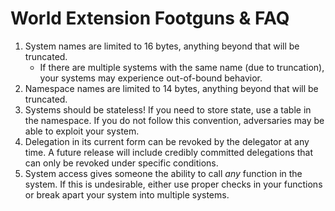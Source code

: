 # World Extension Footguns & FAQ

1. System names are limited to 16 bytes, anything beyond that will be truncated.
    - If there are multiple systems with the same name (due to truncation), your systems may experience out-of-bound behavior.
2. Namespace names are limited to 14 bytes, anything beyond that will be truncated.
3. Systems should be stateless! If you need to store state, use a table in the namespace.
If you do not follow this convention, adversaries may be able to exploit your system.
4. Delegation in its current form can be revoked by the delegator
at any time. A future release will include credibly committed delegations that can
only be revoked under specific conditions.
5. System access gives someone the ability to call *any* function in the system. If this is undesirable, either use proper
checks in your functions or break apart your system into multiple systems.